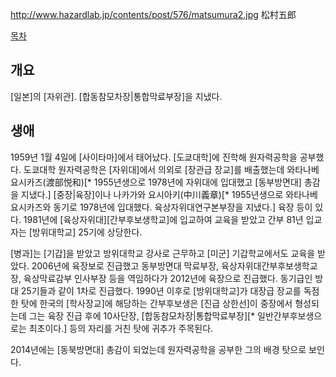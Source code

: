 http://www.hazardlab.jp/contents/post/576/matsumura2.jpg
松村五郎

[[목차]]
== 개요 ==
[일본]의 [자위관]. [합동참모차장|통합막료부장]을 지냈다.
== 생애 ==
1959년 1월 4일에 [사이타마]에서 태어났다. [도쿄대학]에 진학해 원자력공학을 공부했다. 도쿄대학 원자력공학은 [자위대]에서 의외로 [장관급 장교]를 배출했는데 와타나베 요시카즈(渡部悦和)[* 1955년생으로 1978년에 자위대에 입대했고 [동부방면대] 총감을 지냈다.] [중장|육장]이나 나카가와 요시아키(中川義章)[* 1955년생으로 와타나베 요시카즈와 동기로 1978년에 입대했다. 육상자위대연구본부장을 지냈다.] 육장 등이 있다. 1981년에 [육상자위대][간부후보생학교]에 입교하여 교육을 받았고 간부 81년 입교자는 [방위대학교] 25기에 상당한다.

[병과]는 [기갑]을 받았고 방위대학교 강사로 근무하고 [미군] 기갑학교에서도 교육을 받았다. 2006년에 육장보로 진급했고 동부방면대 막료부장, 육상자위대간부후보생학교장, 육상막료감부 인사부장 등을 역임하다가 2012년에 육장으로 진급했다. 동기급인 방대 25기들과 같이 1차로 진급했다. 1990년 이후로 [방위대학교]가 대장급 장교를 독점한 탓에 한국의 [학사장교]에 해당하는 간부후보생은 [진급 상한선]이 중장에서 형성되는데 그는 육장 진급 후에 10사단장, [합동참모차장|통합막료부장][* 일반간부후보생으로는 최초이다.] 등의 자리를 거친 탓에 귀추가 주목된다.

2014년에는 [동북방면대] 총감이 되었는데 원자력공학을 공부한 그의 배경 탓으로 보인다. 
